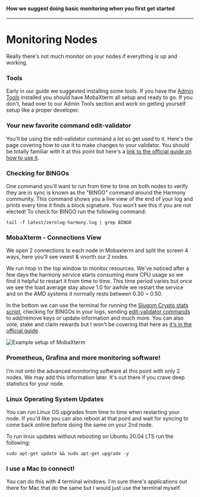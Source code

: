 #### How we suggest doing basic monitoring when you first get started
---

# Monitoring Nodes

Really there's not much monitor on your nodes if everything is up and working.

### Tools

Early in our guide we suggested installing some tools. If you have the [Admin Tools](../../before-node-setup/admin-tools.md) installed you should have MobaXterm all setup and ready to go. If you don't, head over to our Admin Tools section and work on getting yourself setup like a proper developer.

### Your new favorite command edit-validator

You'll be using the edit-validator command a lot so get used to it. Here's the page covering how to use it to make changes to your validator. You should be totally familiar with it at this point but here's a [link to the official guide on how to use it](https://docs.harmony.one/home/network/validators/managing-a-validator/checking-validator-information).

### Checking for BINGOs

One command you'll want to run from time to time on both nodes to verify they are in sync is known as the "BINGO" command around the Harmony community. This command shows you a live view of the end of your log and prints every time it finds a block signature. You won't see this if you are not elected! To check for BINGO run the following command:

```text
tail -f latest/zerolog-harmony.log | grep BINGO
```

### MobaXterm - Connections View

We open 2 connections to each node in Mobaxterm and split the screen 4 ways, here you'll see vwest & vnorth our 2 nodes.

We run htop in the top window to monitor resources. We've noticed after a few days the harmony service starts consuming more CPU usage so we find it helpful to restart it from time to time. This time period varies but once we see the load average stay above 1.0 for awhile we restart the service and on the AMD systems it normally rests between 0.30 ~ 0.50.

In the bottom we can use the terminal for running the [Slugom Crypto stats script](scripts/stats-script.md), checking for BINGOs in your logs, sending [edit-validator commands](https://docs.harmony.one/home/network/validators/managing-a-validator/checking-validator-information) to add/remove keys or update information and much more. You can also vote, stake and claim rewards but I won't be covering that here as [it's in the official guide](https://docs.harmony.one/home/network/validators/managing-a-validator/checking-validator-information).

![Example setup of MobaXterm](../../public/image_4.png)

### Prometheus, Grafina and more monitoring software!

I'm not onto the advanced monitoring software at this point with only 2 nodes. We may add this information later. It's out there if you crave deep statistics for your node.

### Linux Operating System Updates

You can run Linux OS upgrades from time to time when restarting your node. If you'd like you can also reboot at that point and wait for syncing to come back online before doing the same on your 2nd node.

To run linux updates without rebooting on Ubuntu 20.04 LTS run the following:

```text
sudo apt-get update && sudo apt-get upgrade -y
```

### I use a Mac to connect!

You can do this with 4 terminal windows. I'm sure there's applications out there for Mac that do the same but I would just use the terminal myself.


